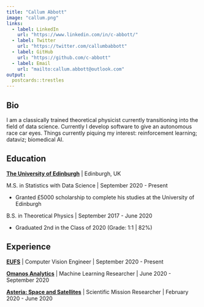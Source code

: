 ```yaml
---
title: "Callum Abbott"
image: "callum.png"
links:
  - label: LinkedIn
    url: "https://www.linkedin.com/in/c-abbott/"
  - label: Twitter
    url: "https://twitter.com/callumbabbott"
  - label: GitHub
    url: "https://github.com/c-abbott"
  - label: Email
    url: "mailto:callum.abbott@outlook.com"
output:
  postcards::trestles
---
```

 
## Bio

I am a classically trained theoretical physicist currently transitioning into the
field of data science. Currently I develop software to give an autonomous race
car eyes. Things currently piquing my interest: reinforcement learning; dataviz;
biomedical AI.

## Education

[**The University of Edinburgh**](https://www.ed.ac.uk/) | Edinburgh, UK

M.S. in Statistics with Data Science | September 2020 - Present

 - Granted £5000 scholarship to complete his studies at the University of Edinburgh

B.S. in Theoretical Physics | September 2017 - June 2020 

  - Graduated 2nd in the Class of 2020 (Grade: 1:1 | 82%)

## Experience

[**EUFS**](https://eufs.eusa.ed.ac.uk/) | Computer Vision Engineer | September 2020 - Present

[**Omanos Analytics**](https://www.omanosanalytics.org/) | Machine Learning Researcher | June 2020 - September 2020

[**Asteria: Space and Satellites**](http://www.asteria-space.com/) | Scientific Mission Researcher | February 2020 - June 2020

